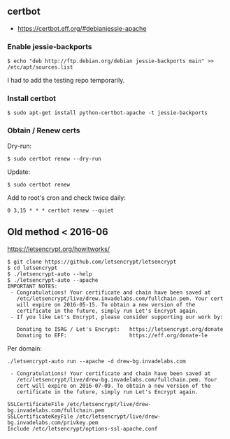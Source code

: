 == certbot ==
* https://certbot.eff.org/#debianjessie-apache

=== Enable jessie-backports ===
<pre>
$ echo "deb http://ftp.debian.org/debian jessie-backports main" >> /etc/apt/sources.list
</pre>

I had to add the testing repo temporarily.

=== Install certbot ===
<pre>
$ sudo apt-get install python-certbot-apache -t jessie-backports
</pre>

=== Obtain / Renew certs ===
Dry-run:
<pre>
$ sudo certbot renew --dry-run
</pre>

Update:
<pre>
$ sudo certbot renew
</pre>

Add to root's cron and check twice daily:
<pre>
0 3,15 * * * certbot renew --quiet 
</pre>

== Old method < 2016-06 ==
https://letsencrypt.org/howitworks/
<pre>
$ git clone https://github.com/letsencrypt/letsencrypt
$ cd letsencrypt
$ ./letsencrypt-auto --help
$ ./letsencrypt-auto --apache
IMPORTANT NOTES:
 - Congratulations! Your certificate and chain have been saved at
   /etc/letsencrypt/live/drew.invadelabs.com/fullchain.pem. Your cert
   will expire on 2016-05-15. To obtain a new version of the
   certificate in the future, simply run Let's Encrypt again.
 - If you like Let's Encrypt, please consider supporting our work by:

   Donating to ISRG / Let's Encrypt:   https://letsencrypt.org/donate
   Donating to EFF:                    https://eff.org/donate-le
</pre>

Per domain:
<pre>
./letsencrypt-auto run --apache -d drew-bg.invadelabs.com

 - Congratulations! Your certificate and chain have been saved at
   /etc/letsencrypt/live/drew-bg.invadelabs.com/fullchain.pem. Your
   cert will expire on 2016-07-09. To obtain a new version of the
   certificate in the future, simply run Let's Encrypt again.

SSLCertificateFile /etc/letsencrypt/live/drew-bg.invadelabs.com/fullchain.pem
SSLCertificateKeyFile /etc/letsencrypt/live/drew-bg.invadelabs.com/privkey.pem
Include /etc/letsencrypt/options-ssl-apache.conf
</pre>